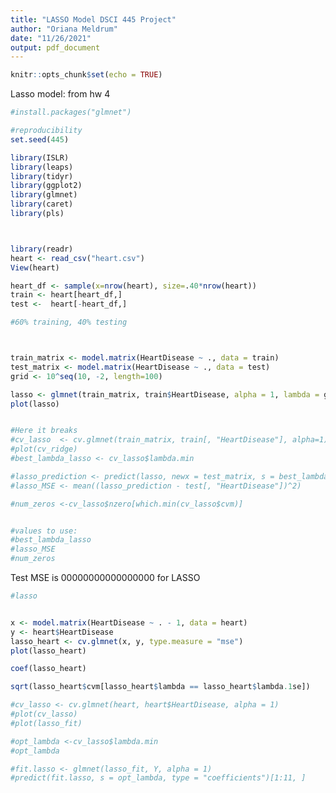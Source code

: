 ```yaml
---
title: "LASSO Model DSCI 445 Project"
author: "Oriana Meldrum"
date: "11/26/2021"
output: pdf_document
---
```


```r
knitr::opts_chunk$set(echo = TRUE)
```

Lasso model: from hw 4

```r
#install.packages("glmnet")

#reproducibility
set.seed(445)

library(ISLR)
library(leaps)
library(tidyr)
library(ggplot2)
library(glmnet)
library(caret)
library(pls) 



library(readr)
heart <- read_csv("heart.csv")
View(heart)

heart_df <- sample(x=nrow(heart), size=.40*nrow(heart))
train <- heart[heart_df,]
test <-  heart[-heart_df,]


```

```r
#60% training, 40% testing



train_matrix <- model.matrix(HeartDisease ~ ., data = train)
test_matrix <- model.matrix(HeartDisease ~ ., data = test)
grid <- 10^seq(10, -2, length=100)

lasso <- glmnet(train_matrix, train$HeartDisease, alpha = 1, lambda = grid, thresh = 1e-12)
plot(lasso)


#Here it breaks
#cv_lasso  <- cv.glmnet(train_matrix, train[, "HeartDisease"], alpha=1)
#plot(cv_ridge)
#best_lambda_lasso <- cv_lasso$lambda.min

#lasso_prediction <- predict(lasso, newx = test_matrix, s = best_lambda_lasso)
#lasso_MSE <- mean((lasso_prediction - test[, "HeartDisease"])^2)

#num_zeros <-cv_lasso$nzero[which.min(cv_lasso$cvm)]


#values to use:
#best_lambda_lasso
#lasso_MSE
#num_zeros

```
Test MSE is  00000000000000000 for LASSO


```r
#lasso


x <- model.matrix(HeartDisease ~ . - 1, data = heart)
y <- heart$HeartDisease
lasso_heart <- cv.glmnet(x, y, type.measure = "mse")
plot(lasso_heart)

coef(lasso_heart)

sqrt(lasso_heart$cvm[lasso_heart$lambda == lasso_heart$lambda.1se])


```


```r

#cv_lasso <- cv.glmnet(heart, heart$HeartDisease, alpha = 1)
#plot(cv_lasso)
#plot(lasso_fit)

#opt_lambda <-cv_lasso$lambda.min
#opt_lambda

#fit.lasso <- glmnet(lasso_fit, Y, alpha = 1)
#predict(fit.lasso, s = opt_lambda, type = "coefficients")[1:11, ]


```


